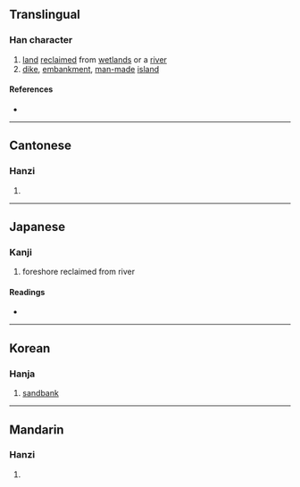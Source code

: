 {{character info/new}}
==Translingual==

===Han character===
{{Han char|rn=85|rad=水|as=12|sn=15|four=37127|canj=ENHB|ids=⿰氵矞}}

# [[land]] [[reclaim]]ed from [[wetland]]s or a [[river]]
# [[dike]], [[embankment]], [[man-made]] [[island]]

====References====
* {{Han ref|kx=0648.300|dkj=18221|dj=1058.160|hdz=31751.010|uh=6F4F|ud=28495|bh=E644|bd=58948}}

----

==Cantonese==

===Hanzi===
{{yue-hanzi|jyut=|y=gyut3}}

# {{defn|lang=yue|sort=水12}}

----

==Japanese==

===Kanji===
{{ja-kanji|grade=|rs=水12}}

# foreshore reclaimed from river

====Readings====
* {{ja-readings|on=[[けつ]] (ketsu), [[けち]] (kechi), [[しゅつ]] (shutsu), [[じゅち]] (juchi)|kun=}}

----

==Korean==

===Hanja===
{{ko-hanja|hangeul=율|eumhun=|rv=yul|mr=yul|y=yul}}

# [[sandbank]]

----

==Mandarin==

===Hanzi===
{{cmn-hanzi|pin=[[jué]] ([[jue2]]), [[yù]] ([[yu4]])|wg=chüeh<sup>2</sup>, yü<sup>4</sup>}}

# {{defn|lang=cmn|sort=水12}}